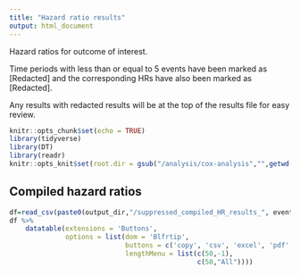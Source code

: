 ```yaml
---
title: "Hazard ratio results"
output: html_document
---
```

Hazard ratios for outcome of interest.

Time periods with less than or equal to 5 events have been marked as [Redacted] and the corresponding HRs have also been marked as [Redacted].

Any results with redacted results will be at the top of the results file for easy review.


```r
knitr::opts_chunk$set(echo = TRUE)
library(tidyverse)
library(DT)
library(readr)
knitr::opts_knit$set(root.dir = gsub("/analysis/cox-analysis","",getwd()))
```

## Compiled hazard ratios

```r
df=read_csv(paste0(output_dir,"/suppressed_compiled_HR_results_", event_name,"_", cohort, ".csv"))
df %>%
    datatable(extensions = 'Buttons',
              options = list(dom = 'Blfrtip',
                             buttons = c('copy', 'csv', 'excel', 'pdf', 'print' ),
                             lengthMenu = list(c(50,-1),
                                               c(50,"All"))))
```


